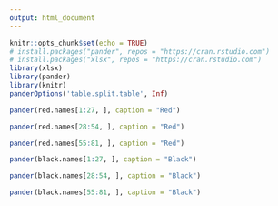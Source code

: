 ```yaml
---
output: html_document
---
```


```r
knitr::opts_chunk$set(echo = TRUE)
# install.packages("pander", repos = "https://cran.rstudio.com")
# install.packages("xlsx", repos = "https://cran.rstudio.com")
library(xlsx)
library(pander)
library(knitr)
panderOptions('table.split.table', Inf)
```

<!--
### Data

```r
# class_roll <- read.xlsx("../data/class_roll1024.xlsx", 1, startRow = 2, endRow = 97, colIndex = c(3:7, 9), colClasses = rep("character", 6), stringsAsFactors = FALSE)
# str(class_roll)
# names(class_roll) <- c("dept", "id", "name", "year", "e.mail", "cell.no")
# str(class_roll)
load("./red_and_black_180901_data.RData")
```

### Randomization

```r
# set.seed(1)
# N <- nrow(class_roll) 
# red.id <- sample(1:N, size = floor(N/2))
# red.id
# class_roll$group <- factor(ifelse((1:N) %in% red.id, "Red", "Black"), levels = c("Red", "Black"))
# black.id <- (1:N)[-red.id]
# class_roll$group <- sample(1:N) %% 2 + 1
# class_roll$group <- factor(class_roll$group, labels = c("Red", "Black"))
# red.id <- which(class_roll$group == "Red")
# black.id <- which(class_roll$group == "Black")
```

### 학번

```r
ID.15<-factor(ifelse(substr(class_roll$id, 1, 4) >= 2015, "younger.15", "older.15"), levels=c("younger.15", "older.15"))
pander(table("15학번 기준" = ID.15, "그룹" = class_roll$group))
ID.14<-factor(ifelse(substr(class_roll$id, 1, 4) >= 2014, "younger.14", "older.14"), levels=c("younger.14", "older.14"))
pander(table("14학번 기준" = ID.14, "그룹" = class_roll$group))
ID.13<-factor(ifelse(substr(class_roll$id, 1, 4) >= 2013, "younger.13", "older.13"), levels=c("younger.13", "older.13"))
pander(table("13학번 기준" = ID.13, "그룹" = class_roll$group))
ID.12<-factor(ifelse(substr(class_roll$id, 1, 4) >= 2012, "younger.12", "older.12"), levels=c("younger.12", "older.12"))
pander(table("12학번 기준" = ID.12, "그룹" = class_roll$group))
```

### 학번 홀짝

```r
odd.even <- as.numeric(class_roll$id) %% 2
pander(table("odd_even" = odd.even, "Group"= class_roll$group))
```

### e-mail 서비스업체

```r
e.mail.list <- strsplit(class_roll$e.mail, "@", fixed = TRUE)
mail.com <- mapply("[", e.mail.list, 2)
pander(table("e-mail" = mail.com, "그룹" = class_roll$group))
```

### 성씨 분포

```r
f.name <- substring(class_roll$name, first = 1, last = 1)
pander(table("Family Name" =f.name, "Group" = class_roll$group))
```

### 많이 나오는 성씨

```r
f.name.f <- factor(ifelse(f.name %in% c("김", "이", "박"), f.name, "기타"), levels = c("김", "이", "박", "기타"))
pander(table("Group" = class_roll$group, "Family Name" = f.name.f))
```

### 전체 출석부

```r
pander(class_roll)
#table("단과대학" = class_roll$college, "그룹" = class_roll$group)
```

```r
gr.id.o <- order(class_roll$group, class_roll$name)
id.by.gr <- class_roll[gr.id.o, c("group", "id", "name")]
red.names <- id.by.gr[id.by.gr$group=="Red", c("id", "name")]
names(red.names) <- c("학번", "이름")
# pander(red.names)
black.names <- id.by.gr[id.by.gr$group=="Black", c("id", "name")]
names(black.names) <- c("학번", "이름")
# pander(black.names)
# class_roll[red.id, "id"]
# class_roll[black.id, "id"]
# cbind(class_roll[red.id, "id"], class_roll[black.id, "id"])
# red.black.df <- data.frame("Red" = red.names, "Black" = black.names, row.names = NULL)
# red.black.ls <- list("Red" = red.names, "Black" = black.names)
# names(red.black.df) <- c("Red", "Black")
# pander(red.black.ls)
#kable(red.black.df, align = c("c", "c", "c", "c"))
```
-->


```r
pander(red.names[1:27, ], caption = "Red")
```

<P style="page-break-before:always">

```r
pander(red.names[28:54, ], caption = "Red")
```

<P style="page-break-before:always">

```r
pander(red.names[55:81, ], caption = "Red")
```

<!--
<P style="page-break-before:always">

```r
pander(red.names[82:nrow(red.names), ], caption = "Red")
```
-->

<P style="page-break-before:always">

```r
pander(black.names[1:27, ], caption = "Black")
```

<P style="page-break-before:always">

```r
pander(black.names[28:54, ], caption = "Black")
```

<P style="page-break-before:always">

```r
pander(black.names[55:81, ], caption = "Black")
```

<!--
<P style="page-break-before:always">

```r
pander(black.names[82:nrow(black.names), ], caption = "Black")
```
-->

<!--
```r
save.image("./red_and_black_180901_data.RData")
```
-->
